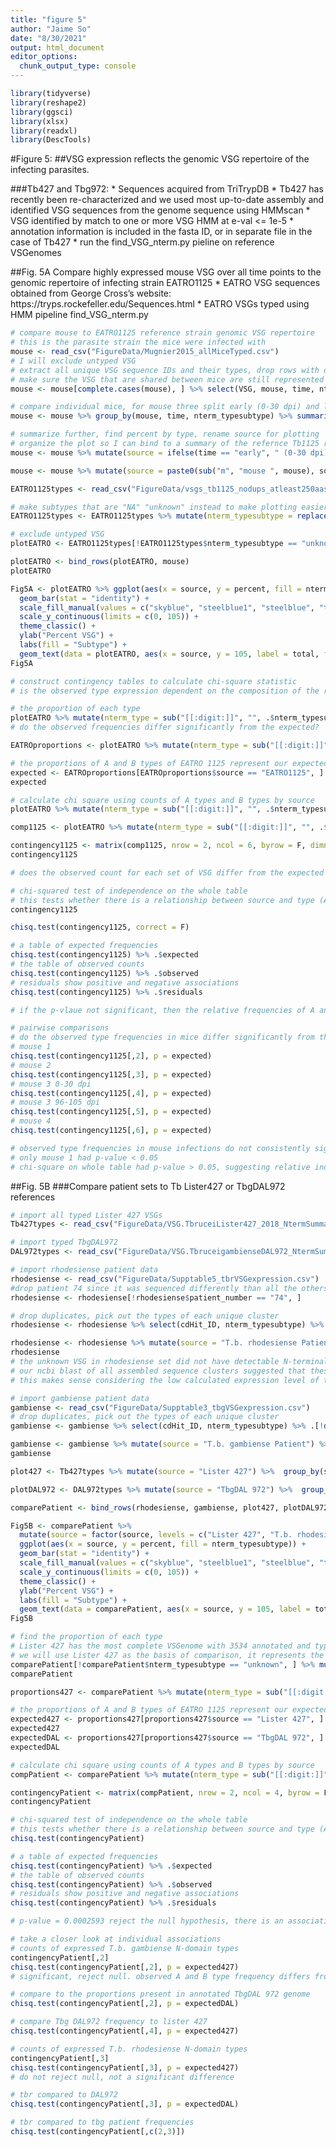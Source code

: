 ```yaml
---
title: "figure 5"
author: "Jaime So"
date: "8/30/2021"
output: html_document
editor_options: 
  chunk_output_type: console
---
```


```r
library(tidyverse)
library(reshape2)
library(ggsci)
library(xlsx)
library(readxl)
library(DescTools)
```

#Figure 5:
##VSG expression reflects the genomic VSG repertoire of the infecting parasites.

###Tb427 and Tbg972:
* Sequences acquired from TriTrypDB
* Tb427 has recently been re-characterized and we used most up-to-date assembly and identified VSG sequences from the genome sequence using HMMscan
* VSG identified by match to one or more VSG HMM at e-val <= 1e-5
* annotation information is included in the fasta ID, or in separate file in the case of Tb427
* run the find_VSG_nterm.py pieline on reference VSGenomes

##Fig. 5A
Compare highly expressed mouse VSG over all time points to the genomic repertoire of infecting strain EATRO1125
* EATRO VSG sequences obtained from George Cross's website: https://tryps.rockefeller.edu/Sequences.html 
* EATRO VSGs typed using HMM pipeline find_VSG_nterm.py

```r

# compare mouse to EATRO1125 reference strain genomic VSG repertoire
# this is the parasite strain the mice were infected with
mouse <- read_csv("FigureData/Mugnier2015_allMiceTyped.csv")
# I will exclude untyped VSG
# extract all unique VSG sequence IDs and their types, drop rows with dulicated data
# make sure the VSG that are shared between mice are still represented in all mice
mouse <- mouse[complete.cases(mouse), ] %>% select(VSG, mouse, time, nterm_typesubtype) %>% .[!duplicated(.), ]

# compare individual mice, for mouse three split early (0-30 dpi) and late (96-105 dpi)
mouse <- mouse %>% group_by(mouse, time, nterm_typesubtype) %>% summarise(n = n())

# summarize further, find percent by type, rename source for plotting
# organize the plot so I can bind to a summary of the refernce Tb1125 repertoire
mouse <- mouse %>% mutate(source = ifelse(time == "early", " (0-30 dpi)", " (96-105 dpi)")) %>% group_by(mouse, time) %>% mutate(total = sum(n)) %>% ungroup() %>% mutate(percent = (n / total)*100) %>% select(mouse, source, nterm_typesubtype, n, total, percent) 

mouse <- mouse %>% mutate(source = paste0(sub("m", "mouse ", mouse), source)) %>% select(source, nterm_typesubtype, n, total, percent)

EATRO1125types <- read_csv("FigureData/vsgs_tb1125_nodups_atleast250aas_pro_NtermSummary.csv")

# make subtypes that are "NA" "unknown" instead to make plotting easier
EATRO1125types <- EATRO1125types %>% mutate(nterm_typesubtype = replace_na(nterm_typesubtype, "unknown"))

# exclude untyped VSG
plotEATRO <- EATRO1125types[!EATRO1125types$nterm_typesubtype == "unknown", ] %>% mutate(source = "EATRO1125") %>%  group_by(source, nterm_typesubtype) %>% summarise(n = n()) %>% mutate(total = sum(n)) %>% mutate(percent = (n / total)*100)  %>% ungroup()

plotEATRO <- bind_rows(plotEATRO, mouse)
plotEATRO

Fig5A <- plotEATRO %>% ggplot(aes(x = source, y = percent, fill = nterm_typesubtype)) +
  geom_bar(stat = "identity") +
  scale_fill_manual(values = c("skyblue", "steelblue1", "steelblue", "tomato", "red3")) + 
  scale_y_continuous(limits = c(0, 105)) +
  theme_classic() + 
  ylab("Percent VSG") + 
  labs(fill = "Subtype") +
  geom_text(data = plotEATRO, aes(x = source, y = 105, label = total, fill = NULL))
Fig5A

# construct contingency tables to calculate chi-square statistic
# is the observed type expression dependent on the composition of the repertoire?

# the proportion of each type
plotEATRO %>% mutate(nterm_type = sub("[[:digit:]]", "", .$nterm_typesubtype)) %>% group_by(source, nterm_type) %>% summarise(comp = sum(percent)/100)
# do the observed frequencies differ significantly from the expected?

EATROproportions <- plotEATRO %>% mutate(nterm_type = sub("[[:digit:]]", "", .$nterm_typesubtype)) %>% group_by(source, nterm_type) %>% summarise(comp = sum(percent)/100)

# the proportions of A and B types of EATRO 1125 represent our expected frequencies
expected <- EATROproportions[EATROproportions$source == "EATRO1125", ] %>% .$comp
expected

# calculate chi square using counts of A types and B types by source
plotEATRO %>% mutate(nterm_type = sub("[[:digit:]]", "", .$nterm_typesubtype)) %>% group_by(source, nterm_type) %>% summarise(comp = sum(n))

comp1125 <- plotEATRO %>% mutate(nterm_type = sub("[[:digit:]]", "", .$nterm_typesubtype)) %>% group_by(source, nterm_type) %>% summarise(comp = sum(n)) %>% .$comp

contingency1125 <- matrix(comp1125, nrow = 2, ncol = 6, byrow = F, dimnames = list(c("A", "B"), c(unique(EATROproportions$source))))
contingency1125

# does the observed count for each set of VSG differ from the expected frequency (i.e. the proportion of types in the genomic repertoire of EATRO 1125)?

# chi-squared test of independence on the whole table
# this tests whether there is a relationship between source and type (A or B)
contingency1125

chisq.test(contingency1125, correct = F)

# a table of expected frequencies
chisq.test(contingency1125) %>% .$expected
# the table of observed counts
chisq.test(contingency1125) %>% .$observed
# residuals show positive and negative associations
chisq.test(contingency1125) %>% .$residuals

# if the p-vlaue not significant, then the relative frequencies of A and B are identical over all sources

# pairwise comparisons 
# do the observed type frequencies in mice differ significantly from the expected proportions in EATRO1125 genomic repertoire
# mouse 1
chisq.test(contingency1125[,2], p = expected)
# mouse 2
chisq.test(contingency1125[,3], p = expected)
# mouse 3 0-30 dpi
chisq.test(contingency1125[,4], p = expected)
# mouse 3 96-105 dpi
chisq.test(contingency1125[,5], p = expected)
# mouse 4
chisq.test(contingency1125[,6], p = expected)

# observed type frequencies in mouse infections do not consistently significantly differ from the expected proportions
# only mouse 1 had p-value < 0.05
# chi-square on whole table had p-value > 0.05, suggesting relative independence of variables. in other words, no difference in A/B frequency between repertoire and expressed VSG types

```

##Fig. 5B
###Compare patient sets to Tb Lister427 or TbgDAL972 references
```r

# import all typed Lister 427 VSGs
Tb427types <- read_csv("FigureData/VSG.TbruceiLister427_2018_NtermSummary.csv")

# import typed TbgDAL972
DAL972types <- read_csv("FigureData/VSG.TbruceigambienseDAL972_NtermSummary.csv")

# import rhodesiense patient data
rhodesiense <- read_csv("FigureData/Supptable5_tbrVSGexpression.csv")
#drop patient 74 since it was sequenced differently than all the others
rhodesiense <- rhodesiense[!rhodesiense$patient_number == "74", ]

# drop duplicates, pick out the types of each unique cluster
rhodesiense <- rhodesiense %>% select(cdHit_ID, nterm_typesubtype) %>% .[!duplicated(.$cdHit_ID), ]

rhodesiense <- rhodesiense %>% mutate(source = "T.b. rhodesiense Patient") %>%  group_by(source, nterm_typesubtype) %>% summarise(n = n()) %>% mutate(total = sum(n)) %>% mutate(percent = (n / total)*100)  %>% ungroup()
rhodesiense
# the unknown VSG in rhodesiense set did not have detectable N-terminal domains by our hmmscan analysis, which required a 1e-5 e-value match to the hmm profile
# our ncbi blast of all assembled sequence clusters suggested that these sequences were VSG, they are likely to be incompletely assembled. 
# this makes sense considering the low calculated expression level of these unknowns, they may have been rare variants and the eneriched RNA-seq did not provide the depth for them to assemble completely

# import gambiense patient data
gambiense <- read_csv("FigureData/Supptable3_tbgVSGexpression.csv")
# drop duplicates, pick out the types of each unique cluster
gambiense <- gambiense %>% select(cdHit_ID, nterm_typesubtype) %>% .[!duplicated(.$cdHit_ID), ]

gambiense <- gambiense %>% mutate(source = "T.b. gambiense Patient") %>%  group_by(source, nterm_typesubtype) %>% summarise(n = n()) %>% mutate(total = sum(n)) %>% mutate(percent = (n / total)*100)  %>% ungroup()
gambiense

plot427 <- Tb427types %>% mutate(source = "Lister 427") %>%  group_by(source, nterm_typesubtype) %>% summarise(n = n()) %>% mutate(total = sum(n)) %>% mutate(percent = (n / total)*100)  %>% ungroup()

plotDAL972 <- DAL972types %>% mutate(source = "TbgDAL 972") %>%  group_by(source, nterm_typesubtype) %>% summarise(n = n()) %>% mutate(total = sum(n)) %>% mutate(percent = (n / total)*100)  %>% ungroup()

comparePatient <- bind_rows(rhodesiense, gambiense, plot427, plotDAL972)

Fig5B <- comparePatient %>% 
  mutate(source = factor(source, levels = c("Lister 427", "T.b. rhodesiense Patient", "TbgDAL 972", "T.b. gambiense Patient"))) %>%
  ggplot(aes(x = source, y = percent, fill = nterm_typesubtype)) +
  geom_bar(stat = "identity") +
  scale_fill_manual(values = c("skyblue", "steelblue1", "steelblue", "tomato", "red3", "lightgrey")) + 
  scale_y_continuous(limits = c(0, 105)) +
  theme_classic() + 
  ylab("Percent VSG") + 
  labs(fill = "Subtype") +
  geom_text(data = comparePatient, aes(x = source, y = 105, label = total, fill = NULL))
Fig5B

# find the proportion of each type
# Lister 427 has the most complete VSGenome with 3534 annotated and typed sequences
# we will use Lister 427 as the basis of comparison, it represents the underlying genomic repertoire and thus the expected proportions of A and B types
comparePatient[!comparePatient$nterm_typesubtype == "unknown", ] %>% mutate(nterm_type = sub("[[:digit:]]", "", .$nterm_typesubtype)) %>% group_by(source, nterm_type) %>% summarise(comp = sum(percent)/100)
comparePatient

proportions427 <- comparePatient %>% mutate(nterm_type = sub("[[:digit:]]", "", .$nterm_typesubtype)) %>% group_by(source, nterm_type) %>% summarise(comp = sum(percent)/100)

# the proportions of A and B types of EATRO 1125 represent our expected frequencies
expected427 <- proportions427[proportions427$source == "Lister 427", ] %>% .$comp
expected427
expectedDAL <- proportions427[proportions427$source == "TbgDAL 972", ] %>% .$comp
expectedDAL

# calculate chi square using counts of A types and B types by source
compPatient <- comparePatient %>% mutate(nterm_type = sub("[[:digit:]]", "", .$nterm_typesubtype)) %>% group_by(source, nterm_type) %>% summarise(comp = sum(n)) %>% .$comp

contingencyPatient <- matrix(compPatient, nrow = 2, ncol = 4, byrow = F, dimnames = list(c("A", "B"), c("Lister 427", "gambiense", "rhodesiense", "TbgDAL 972")))
contingencyPatient

# chi-squared test of independence on the whole table
# this tests whether there is a relationship between source and type (A or B)
chisq.test(contingencyPatient)

# a table of expected frequencies
chisq.test(contingencyPatient) %>% .$expected
# the table of observed counts
chisq.test(contingencyPatient) %>% .$observed
# residuals show positive and negative associations
chisq.test(contingencyPatient) %>% .$residuals

# p-value = 0.0002593 reject the null hypothesis, there is an association between source and A or B-type frequency

# take a closer look at individual associations
# counts of expressed T.b. gambiense N-domain types
contingencyPatient[,2]
chisq.test(contingencyPatient[,2], p = expected427)
# significant, reject null. observed A and B type frequency differs from expected

# compare to the proportions present in annotated TbgDAL 972 genome
chisq.test(contingencyPatient[,2], p = expectedDAL)

# compare Tbg DAL972 frequency to lister 427
chisq.test(contingencyPatient[,4], p = expected427)

# counts of expressed T.b. rhodesiense N-domain types
contingencyPatient[,3]
chisq.test(contingencyPatient[,3], p = expected427)
# do not reject null, not a significant difference

# tbr compared to DAL972
chisq.test(contingencyPatient[,3], p = expectedDAL)

# tbr compared to tbg patient frequencies
chisq.test(contingencyPatient[,c(2,3)])
```
